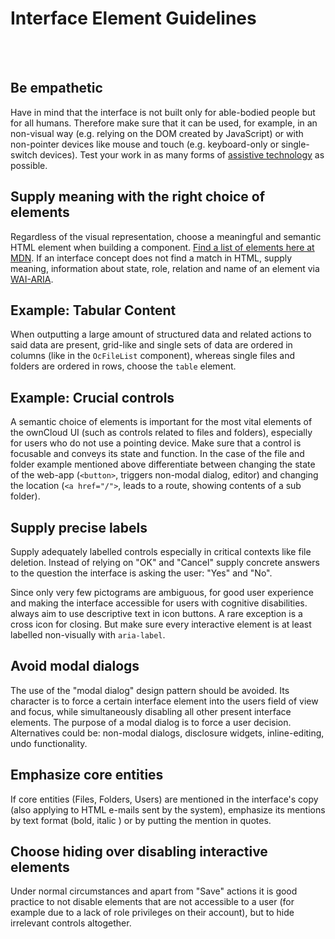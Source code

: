 
<Meta title="Documentation/Guidelines" />

# Interface Element Guidelines

<br />
<br />

## Be empathetic

Have in mind that the interface is not built only for able-bodied people but for all humans. Therefore make sure that it can be used, for example, in an non-visual way (e.g. relying on the DOM created by JavaScript) or with non-pointer devices like mouse and touch (e.g. keyboard-only or single-switch devices). Test your work in as many forms of [assistive technology](https://webaccess.berkeley.edu/resources/assistive-technology) as possible.

## Supply meaning with the right choice of elements

Regardless of the visual representation, choose a meaningful and semantic HTML element when building a component. [Find a list of elements here at MDN](https://developer.mozilla.org/en-US/docs/Web/HTML/Element). If an interface concept does not find a match in HTML, supply meaning, information about state, role, relation and name of an element via [WAI-ARIA](https://www.w3.org/TR/wai-aria/).

## Example: Tabular Content

When outputting a large amount of structured data and related actions to said data are present, grid-like and single sets of data are ordered in columns (like in the `OcFileList` component), whereas single files and folders are ordered in rows, choose the `table` element.

## Example: Crucial controls

A semantic choice of elements is important for the most vital elements of the ownCloud UI (such as controls related to files and folders), especially for users who do not use a pointing device. Make sure that a control is focusable and conveys its state and function. In the case of the file and folder example mentioned above differentiate between changing the state of the web-app (`<button>`, triggers non-modal dialog, editor) and changing the location (`<a href="/">`, leads to a route, showing contents of a sub folder).

## Supply precise labels

Supply adequately labelled controls especially in critical contexts like file deletion. Instead of relying on "OK" and "Cancel" supply concrete answers to the question the interface is asking the user: "Yes" and "No".

Since only very few pictograms are ambiguous, for good user experience and making the interface accessible for users with cognitive disabilities. always aim to use descriptive text in icon buttons. A rare exception is a cross icon for closing. But make sure every interactive element is at least labelled non-visually with `aria-label`.

## Avoid modal dialogs

The use of the "modal dialog" design pattern should be avoided. Its character is to force a certain interface element into the users field of view and focus, while simultaneously disabling all other present interface elements. The purpose of a modal dialog is to force a user decision. Alternatives could be: non-modal dialogs, disclosure widgets, inline-editing, undo functionality.

## Emphasize core entities

If core entities (Files, Folders, Users) are mentioned in the interface's copy (also applying to HTML e-mails sent by the system), emphasize its mentions by text format (bold, italic ) or by putting the mention in quotes.

## Choose hiding over disabling interactive elements

Under normal circumstances and apart from "Save" actions it is good practice to not disable elements that are not accessible to a user (for example due to a lack of role privileges on their account), but to hide irrelevant controls altogether.

